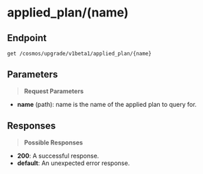 # applied_plan/(name)

## Endpoint
```http
get /cosmos/upgrade/v1beta1/applied_plan/{name}
```

## Parameters
> **Request Parameters**

- **name** (path): name is the name of the applied plan to query for.

## Responses
> **Possible Responses**

- **200**: A successful response.
- **default**: An unexpected error response.

